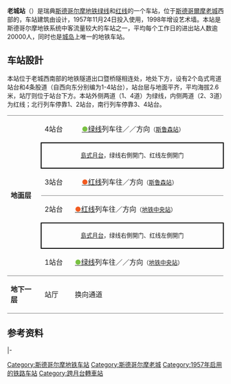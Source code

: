 {{NoteTA|G1=Railway}}
{{About|斯德哥尔摩老城的地铁车站|其他同名车站|老城站}}
{{Infobox Station
|BoxWidth = 310px
|Title = 老城站
|SubTitle = 
|EngTitle = 
|EngSubTitle = Gamla stan
|StationSymbol = 
|linecolour = #79C142
|linecolour2 = #F25B21
|ImageName = IM2529 Gamla stan metroasema C.JPG
|ImageSize = 290px
|ImageCaption = 老城站的站场
|ImagePadding = 0
|Code = GAS
|Operator = [[斯德哥尔摩地铁|斯德哥尔摩地铁]]
|Line = [[斯德哥尔摩地铁绿线|绿线]]、[[斯德哥爾摩地鐵紅線|红线]]
|Place = {{SWE}}[[斯德哥尔摩|斯德哥尔摩]][[斯德哥爾摩老城|老城]]
|Coord = {{coord|59.322778|N|18.0675|E|display=inline,title}}
|ExitNumber = 
|TrackNum = 4
|Interchange = 同向[[跨月台轉車站|同台换乘]]
|Elevation = 2.6米
|Depth = 
|Architect = {{link-sv|马格纳斯·阿尔格伦|Magnus Ahlgren (arkitekt)}}
|connection = 
|RouteType = Metro
|MTShowHeader = no
|MTType = 地面站
|MTConcourseType = 
|MTPlatformType = [[雙島式月台|雙島式月台]]
|MTPlatformNum = 2
|MTdaily ridership = 21600人<ref name="SL fakta">{{cite web |url=http://sl.se/globalassets/rapporter-etc/sl_rapport_2012_lowres.pdf |title=Fakta om SL och länet år 2012 |accessdate=2013-12-19 |date=2013-09-25 |format=[[PDF|PDF]] |publisher=[[Storstockholms_Lokaltrafik|Storstockholms Lokaltrafik]] |archive-date=2018-07-17 |archive-url=https://web.archive.org/web/20180717162821/http://sl.se/globalassets/rapporter-etc/sl_rapport_2012_lowres.pdf |dead-url=no }}</ref>
|MTTime First = 
|MTTime Last = 
|MTColour = 
|MTStartDate = 1957年11月24日
|MTTrackMap = 
}}
'''老城站'''（{{lang-sv|Gamla stan}}）是瑞典[[斯德哥尔摩地铁|斯德哥尔摩地铁]][[斯德哥尔摩地铁绿线|绿线]]和[[斯德哥爾摩地鐵紅線|红线]]的一个车站，位于[[斯德哥爾摩老城|斯德哥爾摩老城]]西部的{{link-sv|梅拉伦广场|Mälartorget}}，车站建筑由{{link-sv|马格纳斯·阿尔格伦|Magnus Ahlgren (arkitekt)}}设计，1957年11月24日投入使用，1998年增设艺术墙。本站是斯德哥尔摩地铁系统中客流量较大的车站之一，平均每个工作日的进出站人数逾20000人，同时也是[[城岛_(斯德哥尔摩)|城岛]]上唯一的地铁车站。

== 车站設計 ==
本站位于老城西南部的地铁隧道出口暨桥隧相连处，地处{{link-sv|中央大桥|Centralbron}}下方，设有2个岛式弯道站台和4条股道（自西向东分别编为1-4站台），站台层与地面平齐，平均海拔2.6米，站厅则位于站台下方。本站外侧两道（1、4道）为绿线，内侧两道（2、3道）为红线；北行列车停靠1、2站台，南行列车停靠3、4站台。
{|cellspacing=0 cellpadding=3
|-
|style="border-top:solid 1px gray;border-bottom:solid 1px gray;" rowspan=6 valign=top width=80|'''地面层'''
|style="border-top:solid 1px gray;" valign=top width=70|4站台
|style="border-top:solid 1px gray;" valign=top width=460|　[[斯德哥尔摩地铁绿线|<span style="color: #79C142;">●</span>绿线]]列车往{{Link-en|斯卡普納克站|Skarpnäck metro station|斯卡普納克}}／{{Link-en|法斯塔灘站|Farsta strand metro station|法斯塔灘}}／{{Link-en|哈格塞特拉站|Hagsätra metro station|哈格塞特拉}}方向<small>（[[斯鲁森站|斯鲁森站]]）</small> {{arrow|R}} 
|-
|style="border-top:solid 2px black;border-right:solid 2px black;border-left:solid 2px black;border-bottom:solid 2px black;" colspan=2|<center><small>[[島式月台|島式月台]]，绿线右側開门、红线左側開门</small></center>
|-
|style="border-bottom:solid 1px gray;" valign=top|3站台
|style="border-bottom:solid 1px gray;" |　[[斯德哥爾摩地鐵紅線|<span style="color: #F25B21;">●</span>红线]]列车往{{Link-en|諾斯堡站|Norsborg metro station|諾斯堡}}／{{Link-en|福然根站|Fruängen metro station|福然根}}方向<small>（[[斯鲁森站|斯鲁森站]]）</small> {{arrow|R}} 
|-
|2站台
|{{arrow|L}} [[斯德哥爾摩地鐵紅線|<span style="color: #F25B21;">●</span>红线]]列车往{{Link-en|羅普斯騰站|Ropsten metro station|羅普斯騰}}／{{Link-en|墨比中心站|Mörby centrum metro station|墨比中心}}方向<small>（[[地鐵中央站_(斯德哥爾摩)|地铁中央站]]）</small>
|-
|style="border-top:solid 2px black;border-right:solid 2px black;border-left:solid 2px black;border-bottom:solid 2px black;" colspan=2|<center><small>[[島式月台|島式月台]]，绿线右側開门、红线左側開门</small></center>
|-
|style="border-bottom:solid 1px gray;"|1站台
|style="border-bottom:solid 1px gray;"|{{arrow|L}} [[斯德哥尔摩地铁绿线|<span style="color: #79C142;">●</span>绿线]]列车往{{Link-en|奧基索夫站|Åkeshov metro station|奧基索夫}}／{{Link-en|阿維克站|Alvik metro station|阿維克}}／{{Link-en|黑瑟碧灘站|Hässelby strand metro station|黑瑟碧灘}}方向<small>（[[地鐵中央站_(斯德哥爾摩)|地铁中央站]]）</small>
|-
|style="border-bottom:solid 1px gray;" valign=top|'''地下一层'''
|style="border-bottom:solid 1px gray;" valign=top|站厅
|style="border-bottom:solid 1px gray;" valign=top|换向通道 
|}
{{gallery
|width=200
|File:Centralbron södra del 2011.jpg|老城站的站体
|File:Gamla stan C20 070330.JPG|C20型电动车组进站
|File:Gamla stan tunnelbana terrazzo 070330.JPG|车站装饰
|File:Gamla stans tunnelbanestation July 2015.jpg|出入口
}}

== 参考资料 ==
{{reflist}}

{{s-rail-start}}
{{s-rail|title=STM}}
{{s-inop|[[地鐵中央站_(斯德哥爾摩)|地铁中央站]]|往{{Link-en|奧基索夫站|Åkeshov metro station|奧基索夫}}/{{Link-en|阿維克站|Alvik metro station|阿維克}}/{{Link-en|黑瑟碧灘站|Hässelby strand metro station|黑瑟碧灘}}方向}}
{{s-line|[[斯德哥爾摩地鐵綠線|綠線]]|（T17、T18、T19）|#79C142}}
{{s-inop|[[斯鲁森站|斯鲁森]]|往{{Link-en|斯卡普納克站|Skarpnäck metro station|斯卡普納克}}/{{Link-en|法斯塔灘站|Farsta strand metro station|法斯塔灘}}/{{Link-en|哈格塞特拉站|Hagsätra metro station|哈格塞特拉}}方向}}
|-
{{s-inop|[[斯鲁森站|斯鲁森]]|往{{Link-en|諾斯堡站|Norsborg metro station|諾斯堡}}/{{Link-en|福然根站|Fruängen metro station|福然根}}方向}}
{{s-line|[[斯德哥爾摩地鐵紅線|紅線]]|（T13、T14）|#F25B21}}
{{s-inop|[[地鐵中央站_(斯德哥爾摩)|地铁中央站]]|往{{Link-en|羅普斯騰站|Ropsten metro station|羅普斯騰}}/{{Link-en|墨比中心站|Mörby centrum metro station|墨比中心}}方向}}
{{end box}}

{{斯德哥尔摩地铁绿线}}
{{斯德哥尔摩地铁红线}}
[[Category:斯德哥尔摩地铁车站|Category:斯德哥尔摩地铁车站]]
[[Category:斯德哥尔摩老城|Category:斯德哥尔摩老城]]
[[Category:1957年启用的铁路车站|Category:1957年启用的铁路车站]]
[[Category:跨月台轉車站|Category:跨月台轉車站]]